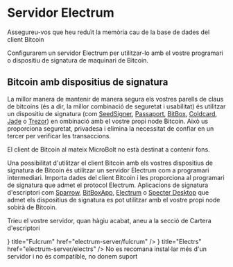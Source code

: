 

# Servidor Electrum

<Callout type="warning">
Assegureu-vos que heu reduït la memòria cau de la base de dades del client
Bitcoin
</Callout>

Configurarem un servidor Electrum per utilitzar-lo amb el vostre programari o
dispositiu de signatura de maquinari de Bitcoin.

## Bitcoin amb dispositius de signatura

La millor manera de mantenir de manera segura els vostres parells de claus de
bitcoins (és a dir, la millor combinació de seguretat i usabilitat) és utilitzar
un dispositiu de signatura (com [SeedSigner](https://seedsigner.com),
[Passaport](https://foundationdevices.com),
[BitBox](https://shiftcrypto.ch/bitbox02), [Coldcard](https://coldcard.com),
[Jade](https://blockstream.com/jade/) o [Trezor](https://trezor.io)) en
ombinació amb el vostre propi node Bitcoin. Això us proporciona seguretat,
privadesa i elimina la necessitat de confiar en un tercer per verificar les
transaccions.

El client de Bitcoin al mateix MicroBolt no està destinat a contenir fons.

Una possibilitat d'utilitzar el client Bitcoin amb els vostres dispositius de
signatura de Bitcoin és utilitzar un servidor Electrum com a programari
intermediari. Importa dades del client Bitcoin i les proporciona al programari
de signatura que admet el protocol Electrum. Aplicacions de signatura
d'escriptori com [Sparrow](https://sparrowwallet.com),
[BitBoxApp](https://shiftcrypto.ch/app), [Electrum](https://electrum.org) o
[Specter Desktop](https://specter.solutions/desktop) que admet els dispositius
de signatura es pot utilitzar amb el vostre propi node sobirà de Bitcoin.

Trieu el vostre servidor, quan hàgiu acabat, aneu a la secció de Cartera
d'escriptori

<Cards>
    <Card
        icon={<FaFulcrum />}
        title="Fulcrum"
        href="electrum-server/fulcrum"
    />
    <Card
        icon={<FaReact />}
        title="Electrs"
        href="electrum-server/electrs"
    />
</Cards>

<Callout type="warning">
No es recomana instal·lar més d'un servidor i no és compatible, no donem suport
</Callout>